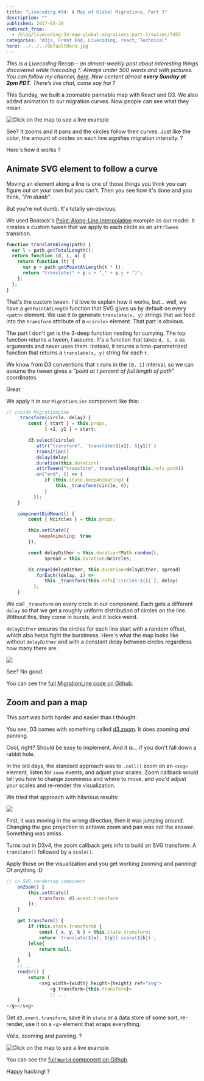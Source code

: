 ```yaml
---
title: "Livecoding #34: A Map of Global Migrations, Part 3"
description: ""
published: 2017-02-20
redirect_from:
  - /blog/livecoding-34-map-global-migrations-part-3/swizec/7455
categories: "d3js, Front End, Livecoding, react, Technical"
hero: ../../../defaultHero.jpg
---
```


_This is a Livecoding Recap – an almost-weekly post about interesting things discovered while livecoding ?. Always under 500 words and with pictures. You can follow my channel, [here](https://liveedu.tv/swizec). New content almost **every Sunday at 2pm PDT**. There’s live chat, come say hai ?_

This Sunday, we built a zoomable pannable map with React and D3. We also added animation to our migration curves. Now people can see what they mean.

![Click on the map to see a live example](https://swizec.com/wp-content/uploads/2017/02/uk-migrations.gif)

See? It zooms and it pans and the circles follow their curves. Just like the color, the amount of circles on each line signifies migration intensity. ?

Here's how it works ?

## Animate SVG element to follow a curve

Moving an element along a line is one of those things you think you can figure out on your own but you can't. Then you see how it's done and you think, _"I'm dumb"_.

But you're not dumb. It's totally un-obvious.

We used Bostock's [Point-Along-Line Interpolation](https://bl.ocks.org/mbostock/1705868) example as our model. It creates a custom tween that we apply to each circle as an `attrTween` transition.

```javascript
function translateAlong(path) {
  var l = path.getTotalLength();
  return function (d, i, a) {
    return function (t) {
      var p = path.getPointAtLength(t * l);
      return "translate(" + p.x + "," + p.y + ")";
    };
  };
}
```

That's the custom tween. I'd love to explain how it works, but… well, we have a `getPointAtLength` function that SVG gives us by default on every `<path>` element. We use it to generate `translate(x, y)` strings that we feed into the `transform` attribute of a `<circle>` element. That part is obvious.

The part I don't get is the 3-deep function nesting for currying. The top function returns a tween, I assume. It's a function that takes `d, i, a` as arguments and never uses them. Instead, it returns a time-parametrized function that returns a `translate(x, y)` string for each `t`.

We know from D3 conventions that `t` runs in the `[0, 1]` interval, so we can assume the tween gives a _"point at t percent of full length of path"_ coordinates.

Great.

We apply it in our `MigrationLine` component like this:

```javascript
// inside MigrationLine
    _transform(circle, delay) {
        const { start } = this.props,
              [ x1, y1 ] = start;

        d3.select(circle)
          .attr("transform", `translate(${x1}, ${y1})`)
          .transition()
          .delay(delay)
          .duration(this.duration)
          .attrTween("transform", translateAlong(this.refs.path))
          .on("end", () => {
              if (this.state.keepAnimating) {
                  this._transform(circle, 0);
              }
          });
    }

    componentDidMount() {
        const { Ncircles } = this.props;

        this.setState({
            keepAnimating: true
        });

        const delayDither = this.duration*Math.random(),
              spread = this.duration/Ncircles;

        d3.range(delayDither, this.duration+delayDither, spread)
          .forEach((delay, i) =>
              this._transform(this.refs[`circles-${i}`], delay)
          );
    }
```

We call `_transform` on every circle in our component. Each gets a different `delay` so that we get a roughly uniform distribution of circles on the line. Without this, they come in bursts, and it looks weird.

`delayDither` ensures the circles for each line start with a random offset, which also helps fight the burstiness. Here's what the map looks like without `delayDither` and with a constant delay between circles regardless how many there are.

![](https://swizec.com/wp-content/uploads/2017/02/bursty-map-1.gif)

See? No good.

You can see the [full MigrationLine code on Github](https://github.com/Swizec/migrations-map/blob/de8800aecca4484f8c5827a82c8a746127264143/src/MigrationLine.js).

## Zoom and pan a map

This part was both harder and easier than I thought.

You see, D3 comes with something called [d3.zoom](https://github.com/d3/d3-zoom). It does zooming _and_ panning.

Cool, right? Should be easy to implement. And it is… if you don't fall down a rabbit hole.

In the old days, the standard approach was to `.call()` zoom on an `<svg>` element, listen for `zoom` events, and adjust your scales. Zoom callback would tell you how to change zoominess and where to move, and you'd adjust your scales and re-render the visualization.

We tried that approach with hilarious results:

![](https://swizec.com/wp-content/uploads/2017/02/drag-1.gif)

First, it was moving in the wrong direction, then it was jumping around. Changing the geo projection to achieve zoom and pan was _not_ the answer. Something was amiss.

Turns out in D3v4, the zoom callback gets info to build an SVG transform. A `translate()` followed by a `scale()`.

Apply those on the visualization and you get working zooming and panning! Of anything :D

```javascript
// in SVG rendering component
    onZoom() {
        this.setState({
            transform: d3.event.transform
        });
    }

    get transform() {
        if (this.state.transform) {
            const { x, y, k } = this.state.transform;
            return `translate(${x}, ${y}) scale(${k})`;
        }else{
            return null;
        }
    }
    // ...
    render() {
        return (
            <svg width={width} height={height} ref="svg">
                <g transform={this.transform}>
                // ...
    }
</g></svg>
```

Get `d3.event.transform`, save it in `state` or a data store of some sort, re-render, use it on a `<g>` element that wraps everything.

Voila, zooming and panning. ?

![Click on the map to see a live example](https://swizec.com/wp-content/uploads/2017/02/uk-migrations.gif)

You can see the [full `World` component on Github](https://github.com/Swizec/migrations-map/blob/de8800aecca4484f8c5827a82c8a746127264143/src/Maps.js#L69).

Happy hacking! ?
